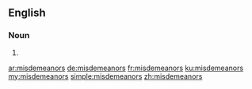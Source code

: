 ==English==

===Noun===
{{head|en|plural}}

# {{plural of|misdemeanor|lang=en|nocat=1}}

[[ar:misdemeanors]]
[[de:misdemeanors]]
[[fr:misdemeanors]]
[[ku:misdemeanors]]
[[my:misdemeanors]]
[[simple:misdemeanors]]
[[zh:misdemeanors]]